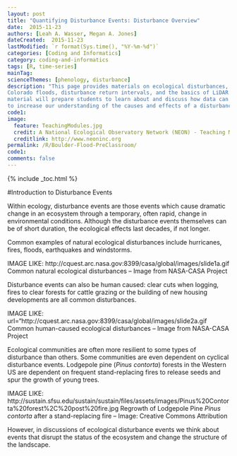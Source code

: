 ```yaml
---
layout: post
title: "Quantifying Disturbance Events: Disturbance Overview"
date:  2015-11-23
authors: [Leah A. Wasser, Megan A. Jones]
dateCreated:  2015-11-23
lastModified: `r format(Sys.time(), "%Y-%m-%d")`
categories: [Coding and Informatics]
category: coding-and-informatics
tags: [R, time-series]
mainTag:
scienceThemes: [phenology, disturbance]
description: "This page provides materials on ecological disturbances, the 2013 
Colorado floods, disturbance return intervals, and the basics of LiDAR.  This 
material will prepare students to learn about and discuss how data can be used 
to increase our understanding of the causes and effects of a disturbance event."
code1:
image:
  feature: TeachingModules.jpg
  credit: A National Ecological Observatory Network (NEON) - Teaching Module
  creditlink: http://www.neoninc.org
permalink: /R/Boulder-Flood-PreClassroom/
code1: 
comments: false
---
```


{% include _toc.html %}

#Introduction to Disturbance Events

Within ecology, disturbance events are those events which cause dramatic change
in an ecosystem through a temporary, often rapid, change in environmental
conditions. Although the disturbance events themselves can be of short duration,
the ecological effects last decades, if not longer. 

Common examples of natural ecological disturbances include hurricanes, fires, 
floods, earthquakes and windstorms. 


IMAGE LIKE: http://cquest.arc.nasa.gov:8399/casa/global/images/slide1a.gif
Common natural ecological disturbances -- Image from NASA-CASA Project


Disturbance events can also be human caused: clear cuts when logging, fires to clear forests for cattle grazing or the building of new housing developments are all common disturbances. 


IMAGE LIKE:  url="http://cquest.arc.nasa.gov:8399/casa/global/images/slide2a.gif 
Common human-caused ecological disturbances -- Image from NASA-CASA Project


Ecological communities are often more resilient to some types of disturbance than
others. Some communities are even dependent on cyclical disturbance events. 
Lodgepole pine (_Pinus_ _contorta_) forests in the Western US are dependent on
frequent stand-replacing fires to release seeds and spur the growth of young 
trees.  

IMAGE LIKE: http://sustain.sfsu.edu/sustain/sustain/files/assets/images/Pinus%20Contorta%20forest%2C%20post%20fire.jpg
Regrowth of Lodgepole Pine *Pinus* *contorta* after a stand-replacing fire -- Image: Creative Commons Attribution

However, in discussions of ecological disturbance events we think about events 
that disrupt the status of the ecosystem and change the structure of the
landscape.  